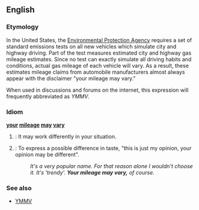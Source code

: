 ==English==

===Etymology===
In the United States, the [http://www.epa.gov Environmental Protection Agency] requires a set of standard emissions tests on all new vehicles which simulate city and highway driving.  Part of the test measures estimated city and highway gas mileage estimates.  Since no test can exactly simulate all driving habits and conditions, actual gas mileage of each vehicle will vary.  As a result, these estimates mileage claims from automobile manufacturers almost always appear with the disclaimer "your mileage may vary."

When used in discussions and forums on the internet, this expression will frequently abbreviated as ''YMMV''. 

===Idiom===
'''[[your]] [[mileage]] [[may]] [[vary]]'''
# {{idiom}}: It may work differently in your situation.
# {{idiom}}: To express a possible difference in taste, "this is just my opinion, your opinion may be different". 
#:''It's a very popular name. For that reason alone I wouldn't choose it.  It's 'trendy'.  '''Your mileage may vary,''' of course.''

===See also===
*[[YMMV]]